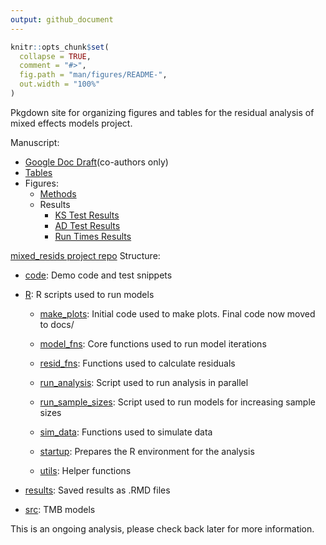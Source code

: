 ```yaml
---
output: github_document
---
```


<!-- README.md is generated from README.Rmd. Please edit that file -->

```r
knitr::opts_chunk$set(
  collapse = TRUE,
  comment = "#>",
  fig.path = "man/figures/README-",
  out.width = "100%"
)
```

<!-- badges: start -->
<!-- badges: end -->

Pkgdown site for organizing figures and tables for the residual analysis of mixed effects models project.


Manuscript:

- [Google Doc Draft](https://docs.google.com/document/d/19Y39GqVRAmoIEegxgzyf6HXVWYgWGyr5x8cyHe3qHK8/edit)(co-authors only)
- [Tables](https://andrea-havron-noaa.github.io/MixedResidualStudy/tables/TMB-validation-tables.pdf)
- Figures:
  - [Methods](https://andrea-havron-noaa.github.io/MixedResidualStudy/articles/TMB-validation-figures-methods.html)
  - Results
    - [KS Test Results](https://andrea-havron-noaa.github.io/MixedResidualStudy/articles/TMB-validation-figures-results-kstest.html)
    - [AD Test Results](https://andrea-havron-noaa.github.io/MixedResidualStudy/articles/TMB-validation-figures-results-adtest.html)
    - [Run Times Results](https://andrea-havron-noaa.github.io/MixedResidualStudy/articles/TMB-validation-figures-results-runtimes.html)


[mixed_resids project repo](https://github.com/Cole-Monnahan-NOAA/mixed_resids) Structure:

- [code](https://github.com/Cole-Monnahan-NOAA/mixed_resids/tree/main/code): Demo code and test snippets

- [R](https://github.com/Cole-Monnahan-NOAA/mixed_resids/tree/main/R): R scripts used to run models

  - [make_plots](https://github.com/Cole-Monnahan-NOAA/mixed_resids/blob/main/R/make_plots.R): Initial code used to make plots. Final code now moved to docs/

  - [model_fns](https://github.com/Cole-Monnahan-NOAA/mixed_resids/blob/main/R/model_fns.R): Core functions used to run model iterations

  - [resid_fns](https://github.com/Cole-Monnahan-NOAA/mixed_resids/blob/main/R/resid_fns.R): Functions used to calculate residuals

  - [run_analysis](https://github.com/Cole-Monnahan-NOAA/mixed_resids/blob/main/R/run_analysis.R): Script used to run analysis in parallel

  - [run_sample_sizes](https://github.com/Cole-Monnahan-NOAA/mixed_resids/blob/main/R/run_sample_sizes.R): Script used to run models for increasing sample sizes

  - [sim_data](https://github.com/Cole-Monnahan-NOAA/mixed_resids/blob/main/R/sim_data.R): Functions used to simulate data

  - [startup](https://github.com/Cole-Monnahan-NOAA/mixed_resids/blob/main/R/startup.R): Prepares the R environment for the analysis

  - [utils](https://github.com/Cole-Monnahan-NOAA/mixed_resids/blob/main/R/utils.R): Helper functions

- [results](https://github.com/Cole-Monnahan-NOAA/mixed_resids/tree/main/results): Saved results as .RMD files

- [src](https://github.com/Cole-Monnahan-NOAA/mixed_resids/tree/main/src): TMB models



This is an ongoing analysis, please check back later for more information.
